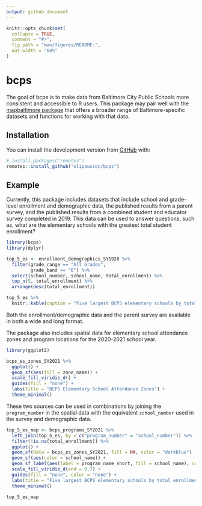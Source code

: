 ```yaml
---
output: github_document
---
```


<!-- README.md is generated from README.Rmd. Please edit that file -->

```r
knitr::opts_chunk$set(
  collapse = TRUE,
  comment = "#>",
  fig.path = "man/figures/README-",
  out.width = "60%"
)
```

# bcps

<!-- badges: start -->
<!-- badges: end -->

The goal of bcps is to make data from Baltimore City Public Schools more consistent and accessible to R users. This package may pair well with the [mapbaltimore package](https://github.com/elipousson/mapbaltimore) that offers a broader range of Baltimore-specific datasets and functions for working with that data.

## Installation

You can install the development version from [GitHub](https://github.com/) with:

``` r
# install.packages("remotes")
remotes::install_github("elipousson/bcps")
```
## Example

Currently, this package includes datasets that include school and grade-level enrollment and demographic data, the published results from a parent survey, and the published results from a combined student and educator survey completed in 2019. This data can be used to answer questions, such as, what are the elementary schools with the greatest total student enrollment?

```r
library(bcps)
library(dplyr)

top_5_es <- enrollment_demographics_SY1920 %>% 
  filter(grade_range == "All Grades",
         grade_band == "E") %>% 
  select(school_number, school_name, total_enrollment) %>% 
  top_n(5, total_enrollment) %>% 
  arrange(desc(total_enrollment))

top_5_es %>% 
  knitr::kable(caption = "Five largest BCPS elementary schools by total enrollment")
```

Both the enrollment/demographic data and the parent survey are available in both a wide and long format.

The package also includes spatial data for elementary school attendance zones and program locations for the 2020-2021 school year.

```r
library(ggplot2)

bcps_es_zones_SY2021 %>% 
  ggplot() +
  geom_sf(aes(fill = zone_name)) +
  scale_fill_viridis_d() +
  guides(fill = "none") +
  labs(title = "BCPS Elementary School Attendance Zones") +
  theme_minimal()
```

These two sources can be used in combinations by joining the `program_number` in the spatial data with the equivalent `school_number` used in the survey and demographic data.

```r
top_5_es_map <- bcps_programs_SY2021 %>% 
  left_join(top_5_es, by = c("program_number" = "school_number")) %>% 
  filter(!is.na(total_enrollment)) %>% 
  ggplot() +
  geom_sf(data = bcps_es_zones_SY2021, fill = NA, color = "darkblue") +
  geom_sf(aes(color = school_name)) +
  geom_sf_label(aes(label = program_name_short, fill = school_name), color = "white") +
  scale_fill_viridis_d(end = 0.7) +
  guides(fill = "none", color = "none") +
  labs(title = "Five largest BCPS elementary schools by total enrollment") +
  theme_minimal()

top_5_es_map
```
